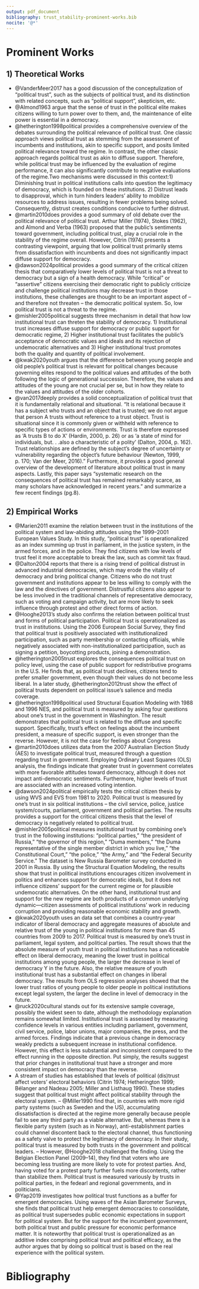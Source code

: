 ```yaml
---
output: pdf_document
bibliography: trust_stability-prominent-works.bib
nocite: '@*'
---
```


```{=tex}
\pagenumbering{arabic}
\setcounter{page}{4}
\renewcommand*{\thepage}{A\arabic{page}}
```

# Prominent Works
## 1) Theoretical Works
- @VanderMeer2017 has a good discussion of the conceptulization of "political trust", such as the subjects of political trust, and its distinction with related concepts, such as "political support", skepticism, etc.
- @Almond1963 argue that the sense of trust in the political elite makes citizens willing to turn power over to them, and, the maintenance of elite power is essential in a democracy.
- @hetherington1998political provides a comprehensive overview of the debates surrounding the political relevance of political trust. One classic approach views political trust as stemming from the assessment of incumbents and institutions, akin to specific support, and posits limited political relevance toward the regime. In contrast, the other classic approach regards political trust as akin to diffuse support. Therefore, while political trust may be influenced by the evaluation of regime performance, it can also significantly contribute to negative evaluations of the regime.Two mechanisms were discussed in this context:1) Diminishing trust in political institutions calls into question the legitimacy of democracy, which is founded on these institutions. 2) Distrust leads to disapproval, which in turn hinders leaders' ability to mobilize resources to address issues, resulting in fewer problems being solved. Consequently, distrust creates conditions conducive to further distrust.
- @martin2010does provides a good summary of old debate over the political relevance of political trust. Arthur Miller (1974), Stokes (1962), and Almond and Verba (1963) proposed that the public's sentiments toward government, including political trust, play a crucial role in the stability of the regime overall. However, Citrin (1974) presents a contrasting viewpoint, arguing that low political trust primarily stems from dissatisfaction with incumbents and does not significantly impact diffuse support for democracy.
- @dawson2024political provides a good summary of the critical citizen thesis that comparatively lower levels of political trust is not a threat to democracy but a sign of a health democracy. While “critical” or “assertive” citizens exercising their democratic right to publicly criticize and challenge political institutions may decrease trust in those institutions, these challenges are thought to be an important aspect of – and therefore not threaten – the democratic political system. So, low political trust is not a threat to the regime.
- @mishler2005political suggests three mechanism in detail that how low institutional trust can threten the stability of democracy. 1) Institutional trust increases diffuse support for democracy or public support for democratic regime, 2) Higher institutional trust facilitates the public’s acceptance of democratic values and ideals and its rejection of undemocratic alternatives and 3) Higher institutional trust promotes both the quality and quantity of political involvement. 
- @kwak2020youth argues that the difference between young people and old people's political trust is relevant for political changes because governing elites respond to the political values and attitudes of the both following the logic of generational succession. Therefore, the values and attitudes of the young are not crucial per se, but in how they relate to the values and attitudes of the older cohorts.
- @van2017deeply provides a solid conceptualization of political trust that it is fundamentally relational and situational. "It is relational because it has a subject who trusts and an object that is trusted; we do not argue that person A trusts without reference to a trust object. Trust is situational since it is commonly given or withheld with reference to specific types of actions or environments. Trust is therefore expressed as ‘A trusts B to do X’ (Hardin, 2000, p. 26) or as ‘a state of mind for individuals, but. . .also a characteristic of a polity’ (Dalton, 2004, p. 162). Trust relationships are defined by the subject’s degree of uncertainty or vulnerability regarding the object’s future behaviour (Newton, 1999, p. 170; Van der Meer, 2016)." Furthermore, it provides a good general overview of the development of literature about political trust in many aspects. Lastly, this paper says "systematic research on the consequences of political trust has remained remarkably scarce, as many scholars have acknowledged in recent years." and summarize a few recent findings (pg.8).


## 2) Empirical Works
- @Marien2011 examine the relation between trust in the institutions of the political system and law-abiding attitudes using the 1999–2001 European Values Study. In this study, "political trust" is operationalized as an index summing up trust in parliament, in the justice system, in the armed forces, and in the police. They find citizens with low levels of trust feel it more acceptable to break the law, such as commit tax fraud.
- @Dalton2004 reports that there is a rising trend of political distrust in advanced industrial democracies, which may erode the vitality of democracy and bring political change. Citizens who do not trust government and institutions appear to be less willing to comply with the law and the directives of government. Distrustful citizens also appear to be less involved in the traditional channels of representative democracy, such as voting and campaign activity, but are more likely to seek influence through protest and other direct forms of action.
- @Hooghe2013's study also confirms the relation between political trust and forms of political participation. Political trust is operationalized as trust in institutions. Using the 2006 European Social Survey, they find that political trust is positively associated with institutionalized participation, such as party membership or contacting officials, while negatively associated with non-institutionalized participation, such as signing a petition, boycotting products, joining a demonstration.
- @hetherington2005trust explores the consequences political trust on policy level, using the case of public support for redistributive programs in the U.S. He finds that, as political trust declines, citizens tend to prefer smaller government, even though their values do not become less liberal. In a later study, @hetherington2012trust show the effect of political trusts dependent on political issue's salience and media coverage.
- @hetherington1998political used Structural Equation Modeling with 1988 and 1996 NES, and political trust is measured by asking four questions about one's trust in the government in Washington. The result demonstrates that political trust is related to the diffuse and specific support. Specifically, trust's effect on feelings about the incumbent president, a measure of specific support, is even stronger than the reverse. However, it is not the case for feelings about Congress
- @martin2010does utilizes data from the 2007 Australian Election Study (AES) to investigate political trust, measured through a question regarding trust in government. Employing Ordinary Least Squares (OLS) analysis, the findings indicate that greater trust in government correlates with more favorable attitudes toward democracy, although it does not impact anti-democratic sentiments. Furthermore, higher levels of trust are associated with an increased voting intention.
- @dawson2024political empirically tests the critical citizen thesis by using WVS and EVS from 1981 to 2020. Political trust is measured by one's trust in six political institutions – the civil service, police, justice system/courts, parliament, government and political parties. The results provides a support for the critical citizens thesis that the level of democracy is negatively related to political trust.
- @mishler2005political measures institutional trust by combining one's trust in the following institutions: “political parties,” “the president of Russia,” “the governor of this region,” “Duma members,” “the Duma representative of the single member district in which you live,” “the Constitutional Court,” “the police,” “the Army,” and “the Federal Security Service.” The dataset is New Russia Barometer survey conducted in 2001 in Russia. By using the Structural Equation Modeling, the results show that trust in political institutions encourages citizen involvement in politics and enhances support for democratic ideals, but it does not influence citizens’ support for the current regime or for plausible undemocratic alternatives. On the other hand, institutional trust and support for the new regime are both products of a common underlying dynamic—citizen assessments of political institutions' work in reducing corruption and providing reasonable economic stability and growth.
- @kwak2020youth uses an data set that combines a country-year indicator of liberal democracy and aggregate measures of absolute and relative trust of the young in political institutions for more than 45 countries from 2009 to 2017. Political trust is measured by one's trust in parliament, legal system, and political parties. The result shows that the absolute measure of youth trust in political institutions has a noticeable effect on liberal democracy, meaning the lower trust in political institutions among young people, the larger the decrease in level of democracy Y in the future. Also, the relative measure of youth institutional trust has a substantial effect on changes in liberal democracy. The results from OLS regression analyses showed that the lower trust ratios of young people to older people in political institutions except legal system, the larger the decline in level of democracy in the future.
- @ruck2020cultural stands out for its extensive sample coverage, possibly the widest seen to date, although the methodology explanation remains somewhat limited. Institutional trust is assessed by measuring confidence levels in various entities including parliament, government, civil service, police, labor unions, major companies, the press, and the armed forces. Findings indicate that a previous change in democracy weakly predicts a subsequent increase in institutional confidence. However, this effect is less substantial and inconsistent compared to the effect running in the opposite direction. Put simply, the results suggest that prior changes in institutional trust have a stronger and more consistent impact on democracy than the reverse.
- A stream of studies has established that levels of political (dis)trust affect voters’ electoral behaviors (Citrin 1974; Hetherington 1999; Bélanger and Nadeau 2005; Miller and Listhaug 1990). These studies suggest that political trust might affect political stability through the electoral system.
-- @Miller1990 find that, in countries with more rigid party systems (such as Sweden and the US), accumulating dissatisfaction is directed at the regime more generally because people fail to see any third party as a viable alternative. But, whereas there is a flexible party system (such as in Norway), anti-establishment parties could channel discontent back to the electoral channel, thus functioning as a safety valve to protect the legitimacy of democracy. In their study, political trust is measured by both trusts in the government and political leaders.
-- However, @Hooghe2018 challenged the finding. Using the Belgian Election Panel (2009–14), they find that voters who are becoming less trusting are more likely to vote for protest parties. And, having voted for a protest party further fuels more discontents, rather than stabilize them. Political trust is measured variously by trusts in political parties, in the fedearl and regional governments, and in politicians.
- @Yap2019 investigates how political trust functions as a buffer for emergent democracies. Using waves of the Asian Barometer Surveys, she finds that political trust help emergent democracies to consolidate, as political trust supersedes public economic expectations in support for political system. But for the support for the incumbent government, both political trust and public pressure for economic performance matter. It is noteworthy that political trust is operationalized as an additive index comprising political trust and political efficacy, as the author argues that by doing so political trust is based on the real experience with the political system.


# Bibliography
